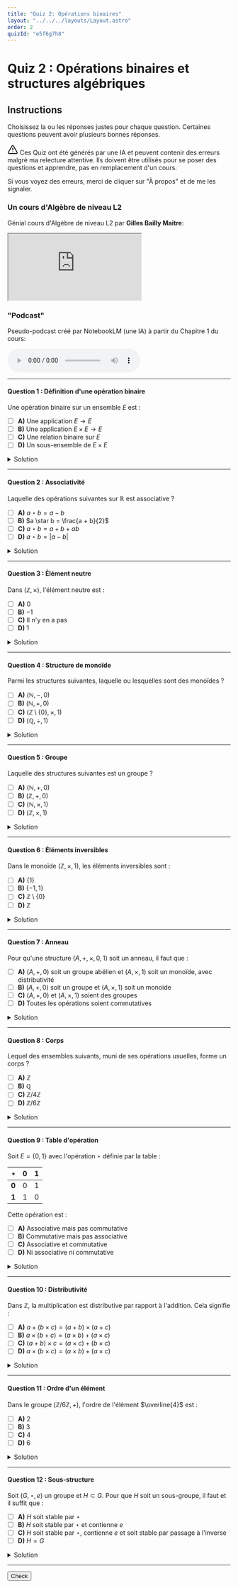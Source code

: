 ```yaml
---
title: "Quiz 2: Opérations binaires"
layout: "../../../layouts/Layout.astro"
order: 2
quizId: "e5f6g7h8"
---
```


# Quiz 2 : Opérations binaires et structures algébriques

## Instructions

Choisissez la ou les réponses justes pour chaque question. Certaines questions peuvent avoir plusieurs bonnes réponses.

<div class="warning">

<svg xmlns="http://www.w3.org/2000/svg" width="24" height="24" viewBox="0 0 24 24" fill="none" stroke="currentColor" stroke-width="2" stroke-linecap="round" stroke-linejoin="round" class="lucide lucide-triangle-alert-icon lucide-triangle-alert"><path d="m21.73 18-8-14a2 2 0 0 0-3.48 0l-8 14A2 2 0 0 0 4 21h16a2 2 0 0 0 1.73-3"/><path d="M12 9v4"/><path d="M12 17h.01"/></svg> Ces Quiz ont été générés par une IA et peuvent contenir des erreurs malgré ma relecture attentive. Ils doivent être utilisés pour se poser des questions et apprendre, pas en remplacement d'un cours.

Si vous voyez des erreurs, merci de cliquer sur "À propos" et de me les signaler.

</div>

### Un cours d'Algèbre de niveau L2

Génial cours d'Algèbre de niveau L2 par **Gilles Bailly Maitre**:

<div class="video">
  <iframe
    src="https://www.youtube.com/embed/videoseries?list=PLE8WtfrsTAikFDNHujYvKStrEB5wEglmb"
    title="YouTube playlist player"
    allow="accelerometer; autoplay; clipboard-write; encrypted-media; gyroscope; picture-in-picture; web-share"
    allowFullScreen
  ></iframe>
</div>

### "Podcast"

Pseudo-podcast créé par NotebookLM (une IA) à partir du Chapitre 1 du cours:

<audio controls>
  <source src={videoUrl} type="audio/mp4"/>
  Votre navigateur ne permet pas la lecture de fichiers audio.
</audio>

---

#### Question 1 : Définition d'une opération binaire

Une opération binaire sur un ensemble $E$ est :

- [ ] **A)** Une application $E \to E$
- [ ] **B)** Une application $E \times E \to E$<span class="correct"></span>
- [ ] **C)** Une relation binaire sur $E$
- [ ] **D)** Un sous-ensemble de $E \times E$

<details>
<summary>Solution</summary>

**Réponse : B**

Une opération binaire sur $E$ est une application qui à chaque couple $(a, b) \in E \times E$ associe un élément de $E$.

</details>

---

#### Question 2 : Associativité

Laquelle des opérations suivantes sur $\mathbb{R}$ est associative ?

- [ ] **A)** $a \star b = a - b$
- [ ] **B)** $a \star b = \frac{a + b}{2}$
- [ ] **C)** $a \star b = a + b + ab$<span class="correct"></span>
- [ ] **D)** $a \star b = |a - b|$

<details>
<summary>Solution</summary>

**Réponse : C**

Vérifions $a \star b = a + b + ab$ :
$(a \star b) \star c = (a + b + ab) + c + (a + b + ab)c = a + b + c + ab + ac + bc + abc$
$a \star (b \star c) = a + (b + c + bc) + a(b + c + bc) = a + b + c + bc + ab + ac + abc$
Les deux expressions sont égales, donc l'opération est associative.

</details>

---

#### Question 3 : Élément neutre

Dans $(\mathbb{Z}, \times)$, l'élément neutre est :

- [ ] **A)** $0$
- [ ] **B)** $-1$
- [ ] **C)** Il n'y en a pas
- [ ] **D)** $1$<span class="correct"></span>

<details>
<summary>Solution</summary>

**Réponse : D**

Dans $(\mathbb{Z}, \times)$, l'élément neutre est $1$ car $1 \times a = a \times 1 = a$ pour tout $a \in \mathbb{Z}$.

</details>

---

#### Question 4 : Structure de monoïde

Parmi les structures suivantes, laquelle ou lesquelles sont des monoïdes ?

- [ ] **A)** $(\mathbb{N}, -, 0)$
- [ ] **B)** $(\mathbb{N}, +, 0)$<span class="correct"></span>
- [ ] **C)** $(\mathbb{Z} \setminus \{0\}, \times, 1)$<span class="correct"></span>
- [ ] **D)** $(\mathbb{Q}, \div, 1)$

<details>
<summary>Solution</summary>

**Réponse : B, C**

$(\mathbb{N}, +, 0)$ est un monoïde car l'addition est associative et $0$ est l'élément neutre.
$(\mathbb{Z} \setminus \{0\}, \times, 1)$ est un monoïde, la multiplication étant associative et $1$ étant l'élément neutre. De plus, aucune multiplication ne donne $0$ (qui est hors de l'ensemble). L'ensemble est stable (fermé) par cette opération.

La soustraction n'est pas associative, $(\mathbb{N}, -, 0)$ n'est donc pas un monoïde. La division n'est pas associative, $(\mathbb{Q}, \div, 1)$ n'est donc pas un monoïde.

</details>

---

#### Question 5 : Groupe

Laquelle des structures suivantes est un groupe ?

- [ ] **A)** $(\mathbb{N}, +, 0)$
- [ ] **B)** $(\mathbb{Z}, +, 0)$<span class="correct"></span>
- [ ] **C)** $(\mathbb{N}, \times, 1)$
- [ ] **D)** $(\mathbb{Z}, \times, 1)$

<details>
<summary>Solution</summary>

**Réponse : B**

$(\mathbb{Z}, +, 0)$ est un groupe car tout élément $a$ a un inverse $-a$.
- A) Dans $\mathbb{N}$, les éléments positifs n'ont pas d'inverse additif
- C) et D) Dans ces structures multiplicatives, seuls $\pm 1$ sont inversibles

</details>

---

#### Question 6 : Éléments inversibles

Dans le monoïde $(\mathbb{Z}, \times, 1)$, les éléments inversibles sont :

- [ ] **A)** $\{1\}$
- [ ] **B)** $\{-1, 1\}$<span class="correct"></span>
- [ ] **C)** $\mathbb{Z} \setminus \{0\}$
- [ ] **D)** $\mathbb{Z}$

<details>
<summary>Solution</summary>

**Réponse : B**

Les éléments inversibles dans $(\mathbb{Z}, \times, 1)$ sont ceux qui ont un inverse multiplicatif dans $\mathbb{Z}$. Seuls $1$ et $-1$ vérifient cette propriété.

</details>

---

#### Question 7 : Anneau

Pour qu'une structure $(A, +, \times, 0, 1)$ soit un anneau, il faut que :

- [ ] **A)** $(A, +, 0)$ soit un groupe abélien et $(A, \times, 1)$ soit un monoïde, avec distributivité<span class="correct"></span>
- [ ] **B)** $(A, +, 0)$ soit un groupe et $(A, \times, 1)$ soit un monoïde
- [ ] **C)** $(A, +, 0)$ et $(A, \times, 1)$ soient des groupes
- [ ] **D)** Toutes les opérations soient commutatives

<details>
<summary>Solution</summary>

**Réponse : A**

Un anneau nécessite que $(A, +, 0)$ soit un groupe abélien, $(A, \times, 1)$ soit un monoïde, et que la multiplication soit distributive par rapport à l'addition.

</details>

---

#### Question 8 : Corps

Lequel des ensembles suivants, muni de ses opérations usuelles, forme un corps ?

- [ ] **A)** $\mathbb{Z}$
- [ ] **B)** $\mathbb{Q}$<span class="correct"></span>
- [ ] **C)** $\mathbb{Z}/4\mathbb{Z}$
- [ ] **D)** $\mathbb{Z}/6\mathbb{Z}$

<details>
<summary>Solution</summary>

**Réponse : B**

$\mathbb{Q}$ est un corps car tout élément non nul a un inverse multiplicatif.
- A) Dans $\mathbb{Z}$, seuls $\pm 1$ sont inversibles
- C) et D) Ces anneaux ont des diviseurs de zéro

</details>

---

#### Question 9 : Table d'opération

Soit $E = \{0, 1\}$ avec l'opération $\star$ définie par la table :

| $\star$ | 0 | 1 |
|---------|---|---|
| **0**   | 0 | 1 |
| **1**   | 1 | 0 |

Cette opération est :

- [ ] **A)** Associative mais pas commutative
- [ ] **B)** Commutative mais pas associative
- [ ] **C)** Associative et commutative<span class="correct"></span>
- [ ] **D)** Ni associative ni commutative

<details>
<summary>Solution</summary>

**Réponse : C**

L'opération est commutative (la table est symétrique) et associative (vérification directe sur les 8 cas possibles).

</details>

---

#### Question 10 : Distributivité

Dans $\mathbb{Z}$, la multiplication est distributive par rapport à l'addition. Cela signifie :

- [ ] **A)** $a + (b \times c) = (a + b) \times (a + c)$
- [ ] **B)** $a \times (b + c) = (a \times b) + (a \times c)$ <span class="correct"></span>
- [ ] **C)** $(a + b) \times c = (a \times c) + (b \times c)$ <span class="correct"></span>
- [ ] **D)** $a \times (b \times c) = (a \times b) + (a \times c)$

<details>
<summary>Solution</summary>

**Réponse : B, C**

La distributivité s'exprime des deux côtés : $a \times (b + c) = ab + ac$ et $(b + c) \times a = ba + ca$.

</details>

---

#### Question 11 : Ordre d'un élément

Dans le groupe $(\mathbb{Z}/6\mathbb{Z}, +)$, l'ordre de l'élément $\overline{4}$ est :

- [ ] **A)** 2
- [ ] **B)** 3 <span class="correct"></span>
- [ ] **C)** 4
- [ ] **D)** 6

<details>
<summary>Solution</summary>

**Réponse : B**

L'ordre de $\overline{4}$ est le plus petit entier positif $n$ tel que $n \cdot \overline{4} = \overline{0}$. Ou, exprimé autrement, le nombre d'applications de $\overline{4}$ avec lui-même pour obtenir l'élément neutre: $\overline{4} + \overline{4} + ...= 0$.

- $\overline{4}^1$: $0 + \overline{4} = \overline{4}$
- $\overline{4}^2$: $0 + \overline{4} + \overline{4} = \overline{2}$
- $\overline{4}^3$: $0 + \overline{4} + \overline{4} + \overline{4} = 0$

Donc l'ordre est $3$.

</details>

---

#### Question 12 : Sous-structure

Soit $(G, \star, e)$ un groupe et $H \subset G$. Pour que $H$ soit un sous-groupe, il faut et il suffit que :

- [ ] **A)** $H$ soit stable par $\star$
- [ ] **B)** $H$ soit stable par $\star$ et contienne $e$
- [ ] **C)** $H$ soit stable par $\star$, contienne $e$ et soit stable par passage à l'inverse <span class="correct"></span>
- [ ] **D)** $H = G$

<details>
<summary>Solution</summary>

**Réponse : C**

Un sous-groupe doit être stable par l'opération, contenir l'élément neutre, et être stable par passage à l'inverse.

</details>

---

<button class="toggle-check">Check</button>